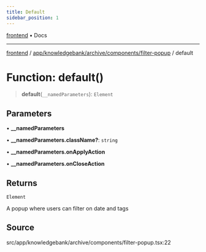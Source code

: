 ```yaml
---
title: Default
sidebar_position: 1
---
```


[frontend](../../../../../..) • Docs

***

[frontend](../../../../../..) / [app/knowledgebank/archive/components/filter-popup](..) / default

# Function: default()

> **default**(`__namedParameters`): `Element`

## Parameters

• **\_\_namedParameters**

• **\_\_namedParameters.className?**: `string`

• **\_\_namedParameters.onApplyAction**

• **\_\_namedParameters.onCloseAction**

## Returns

`Element`

A popup where users can filter on date and tags

## Source

src/app/knowledgebank/archive/components/filter-popup.tsx:22
